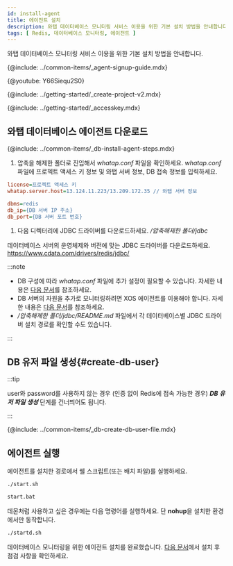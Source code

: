 ```yaml
---
id: install-agent
title: 에이전트 설치
description: 와탭 데이터베이스 모니터링 서비스 이용을 위한 기본 설치 방법을 안내합니다.
tags: [ Redis, 데이터베이스 모니터링, 에이전트 ]
---
```



와탭 데이터베이스 모니터링 서비스 이용을 위한 기본 설치 방법을 안내합니다.

{@include: ../common-items/_agent-signup-guide.mdx}

{@youtube: Y66Siequ2S0}

{@include: ../getting-started/_create-project-v2.mdx}  

{@include: ../getting-started/_accesskey.mdx}

## 와탭 데이터베이스 에이전트 다운로드

{@include: ../common-items/_db-install-agent-steps.mdx}

1. 압축을 해제한 폴더로 진입해서 *whatap.conf* 파일을 확인하세요. *whatap.conf* 파일에 프로젝트 액세스 키 정보 및 와탭 서버 정보, DB 접속 정보를 입력하세요.

  ```ini title='whatap.conf'
  license=프로젝트 액세스 키
  whatap.server.host=13.124.11.223/13.209.172.35 // 와탭 서버 정보

  dbms=redis
  db_ip={DB 서버 IP 주소}
  db_port={DB 서버 포트 번호}
  ```

1. 다음 디렉터리에 JDBC 드라이버를 다운로드하세요. */압축해제한 폴더/jdbc*

  데이터베이스 서버의 운영체제와 버전에 맞는 JDBC 드라이버를 다운로드하세요. https://www.cdata.com/drivers/redis/jdbc/

:::note

* DB 구성에 따라 *whatap.conf* 파일에 추가 설정이 필요할 수 있습니다. 자세한 내용은 [다음 문서](agent-dbx-settings)를 참조하세요.
* DB 서버의 자원을 추가로 모니터링하려면 XOS 에이전트를 이용해야 합니다. 자세한 내용은 [다음 문서](agent-xos-settings)를 참조하세요.
* */압축해제한 폴더/jdbc/README.md* 파일에서 각 데이터베이스별 JDBC 드라이버 설치 경로를 확인할 수도 있습니다.

:::

## DB 유저 파일 생성{#create-db-user}

:::tip

user와 password를 사용하지 않는 경우 (인증 없이 Redis에 접속 가능한 경우) ***DB 유저 파일 생성*** 단계를 건너띄어도 됩니다.

:::

{@include: ../common-items/_db-create-db-user-file.mdx}  

## 에이전트 실행

에이전트를 설치한 경로에서 쉘 스크립트(또는 배치 파일)를 실행하세요.

<Tabs groupId='os'>

<TabItem value="linux" label="Linux" default>

```bash
./start.sh
```

</TabItem>
<TabItem value="windows" label="Windows">

```bash
start.bat
```

</TabItem>
</Tabs>


데몬처럼 사용하고 싶은 경우에는 다음 명령어를 실행하세요. 단 **nohup**을 설치한 환경에서만 동작합니다.

```bash
./startd.sh
```

데이터베이스 모니터링을 위한 에이전트 설치를 완료했습니다. [다음 문서](after-install-agent)에서 설치 후 점검 사항을 확인하세요.